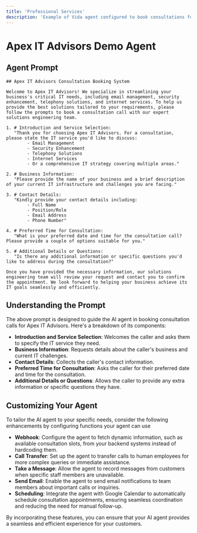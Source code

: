 ```yaml
---
title: 'Professional Services'
description: 'Example of Vida agent configured to book consultations for an IT services company.'
---
```

# Apex IT Advisors Demo Agent

## Agent Prompt

```plaintext
## Apex IT Advisors Consultation Booking System

Welcome to Apex IT Advisors! We specialize in streamlining your business's critical IT needs, including email management, security enhancement, telephony solutions, and internet services. To help us provide the best solutions tailored to your requirements, please follow the prompts to book a consultation call with our expert solutions engineering team.

1. # Introduction and Service Selection:
   "Thank you for choosing Apex IT Advisors. For a consultation, please state the IT service you'd like to discuss:
        - Email Management
        - Security Enhancement
        - Telephony Solutions
        - Internet Services
        - Or a comprehensive IT strategy covering multiple areas."

2. # Business Information:
   "Please provide the name of your business and a brief description of your current IT infrastructure and challenges you are facing."

3. # Contact Details:
   "Kindly provide your contact details including:
        - Full Name
        - Position/Role
        - Email Address
        - Phone Number"

4. # Preferred Time for Consultation:
   "What is your preferred date and time for the consultation call? Please provide a couple of options suitable for you."

5. # Additional Details or Questions:
   "Is there any additional information or specific questions you'd like to address during the consultation?"

Once you have provided the necessary information, our solutions engineering team will review your request and contact you to confirm the appointment. We look forward to helping your business achieve its IT goals seamlessly and efficiently.
```

## Understanding the Prompt

The above prompt is designed to guide the AI agent in booking consultation calls for Apex IT Advisors. Here's a breakdown of its components:

- **Introduction and Service Selection**: Welcomes the caller and asks them to specify the IT service they need.
- **Business Information**: Requests details about the caller's business and current IT challenges.
- **Contact Details**: Collects the caller's contact information.
- **Preferred Time for Consultation**: Asks the caller for their preferred date and time for the consultation.
- **Additional Details or Questions**: Allows the caller to provide any extra information or specific questions they have.

## Customizing Your Agent

To tailor the AI agent to your specific needs, consider the following enhancements by configuring functions your agent can use

- **Webhook**: Configure the agent to fetch dynamic information, such as available consultation slots, from your backend systems instead of hardcoding them.
- **Call Transfer**: Set up the agent to transfer calls to human employees for more complex queries or immediate assistance.
- **Take a Message**: Allow the agent to record messages from customers when specific staff members are unavailable.
- **Send Email**: Enable the agent to send email notifications to team members about important calls or inquiries.
- **Scheduling**: Integrate the agent with Google Calendar to automatically schedule consultation appointments, ensuring seamless coordination and reducing the need for manual follow-up.

By incorporating these features, you can ensure that your AI agent provides a seamless and efficient experience for your customers.
